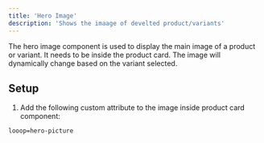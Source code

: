 ```yaml
---
title: 'Hero Image'
description: 'Shows the imaage of develted product/variants'
---
```


The hero image component is used to display the main image of a product or variant. It needs to be inside the product card. The image will dynamically change based on the variant selected.

## Setup

1. Add the following  custom attribute to the image inside product card component:

```html
looop=hero-picture
```
